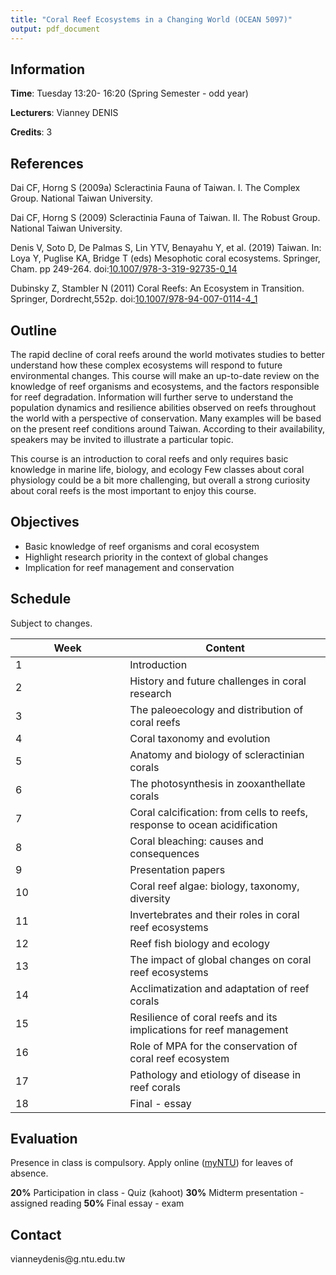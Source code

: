 ```yaml
---
title: "Coral Reef Ecosystems in a Changing World (OCEAN 5097)"
output: pdf_document
---
```


## Information

**Time**: Tuesday 13:20- 16:20 (Spring Semester - odd year)

**Lecturers**: Vianney DENIS

**Credits**: 3 

## References

Dai CF, Horng S (2009a) Scleractinia Fauna of Taiwan. I. The Complex Group. National Taiwan University.

Dai CF, Horng S (2009) Scleractinia Fauna of Taiwan. II. The Robust Group. National Taiwan University.

Denis V, Soto D, De Palmas S, Lin YTV, Benayahu Y, et al. (2019) Taiwan. In: Loya Y, Puglise KA, Bridge T (eds) Mesophotic coral ecosystems. Springer, Cham. pp 249-264. doi:[10.1007/978-3-319-92735-0_14](https://link.springer.com/chapter/10.1007/978-3-319-92735-0_14)

Dubinsky Z, Stambler N (2011) Coral Reefs: An Ecosystem in Transition. Springer, Dordrecht,552p. doi:[10.1007/978-94-007-0114-4_1](https://link.springer.com/book/10.1007%2F978-94-007-0114-4)

## Outline

The rapid decline of coral reefs around the world motivates studies to better understand how these complex ecosystems will respond to future environmental changes. This course will make an up-to-date review on the knowledge of reef organisms and ecosystems, and the factors responsible for reef degradation.  Information will further serve to understand the population dynamics and resilience abilities observed on reefs throughout the world with a perspective of conservation. Many examples will be based on the present reef conditions around Taiwan. According to their availability, speakers may be invited to illustrate a particular topic.


This course is an introduction to coral reefs and only requires basic knowledge in marine life, biology, and ecology Few classes about coral physiology could be a bit more challenging, but overall a strong curiosity about coral reefs is the most important to enjoy this course.


## Objectives

+ Basic knowledge of reef organisms and coral ecosystem
+ Highlight research priority in the context of global changes
+ Implication for reef management and conservation


## Schedule

Subject to changes.

Week|Content|
----|-------|
1|Introduction
2|History and future challenges in coral research
3|The paleoecology and distribution of coral reefs
4|Coral taxonomy and evolution
5|Anatomy and biology of scleractinian corals
6|The photosynthesis in zooxanthellate corals
7|Coral calcification: from cells to reefs, response to ocean acidification
8|Coral bleaching: causes and consequences
9|Presentation papers
10|Coral reef algae: biology, taxonomy, diversity
11|Invertebrates and their roles in coral reef ecosystems 
12|Reef fish biology and ecology
13|The impact of global changes on coral reef ecosystems
14|Acclimatization and adaptation of reef corals
15|Resilience of coral reefs and its implications for reef management
16|Role of MPA for the conservation of coral reef ecosystem
17|Pathology and etiology of disease in reef corals
18|Final - essay

## Evaluation

Presence in class is compulsory. Apply online ([myNTU](https://my.ntu.edu.tw/)) for leaves of absence.

**20%** Participation in class - Quiz (kahoot)
**30%** Midterm presentation - assigned reading
**50%** Final essay - exam



## Contact

vianneydenis@g.ntu.edu.tw

